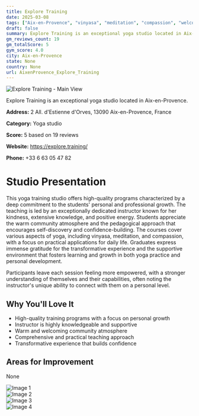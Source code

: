 ```yaml
---
title: Explore Training
date: 2025-03-08
tags: ["Aix-en-Provence", "vinyasa", "meditation", "compassion", "welcoming atmosphere", "high-quality training", "Aix-en-Provence"]  
draft: false
summary: Explore Training is an exceptional yoga studio located in Aix-en-Provence.
gm_reviews_count: 19
gm_totalScore: 5
gym_score: 4.0
city: Aix-en-Provence
state: None
country: None
url: AixenProvence_Explore_Training
---
```


<div className="aspect-[16/9] relative my-8">
  <img 
    src="https://lh5.googleusercontent.com/p/AF1QipMcU1e902D2ohZ-24oKT_-pH5g8GPYFM7FEdjjx=w1920-h1080-k-no"
    alt="Explore Training - Main View"
    className="object-cover absolute inset-0 w-full h-full rounded-lg"
  />
</div>

Explore Training is an exceptional yoga studio located in Aix-en-Provence.

**Address:** 2 All. d'Estienne d'Orves, 13090 Aix-en-Provence, France

**Category:** Yoga studio

**Score:** 5 based on 19 reviews

**Website:** https://explore.training/

**Phone:** +33 6 63 05 47 82

# Studio Presentation

This yoga training studio offers high-quality programs characterized by a deep commitment to the students' personal and professional growth. The teaching is led by an exceptionally dedicated instructor known for her kindness, extensive knowledge, and positive energy. Students appreciate the warm community atmosphere and the pedagogical approach that encourages self-discovery and confidence-building. The courses cover various aspects of yoga, including vinyasa, meditation, and compassion, with a focus on practical applications for daily life. Graduates express immense gratitude for the transformative experience and the supportive environment that fosters learning and growth in both yoga practice and personal development.

Participants leave each session feeling more empowered, with a stronger understanding of themselves and their capabilities, often noting the instructor's unique ability to connect with them on a personal level.

## Why You'll Love It

- High-quality training programs with a focus on personal growth
- Instructor is highly knowledgeable and supportive
- Warm and welcoming community atmosphere
- Comprehensive and practical teaching approach
- Transformative experience that builds confidence

## Areas for Improvement

None

<div className="grid grid-cols-1 xl:grid-cols-2 gap-4 my-8">
<div className="aspect-[4/3] relative"><img src="https://lh5.googleusercontent.com/p/AF1QipPyVNUO2MJwNSPlb4Z6Kc57zac-EyeOf4HAh1Z5=w1920-h1080-k-no" alt="Image 1" className="object-cover absolute inset-0 w-full h-full rounded-lg" /></div>
<div className="aspect-[4/3] relative"><img src="https://lh5.googleusercontent.com/p/AF1QipMkE4DhuGrB1lRO-b8II3UICBjOy8kZTLn1YMkW=w1920-h1080-k-no" alt="Image 2" className="object-cover absolute inset-0 w-full h-full rounded-lg" /></div>
<div className="aspect-[4/3] relative"><img src="https://lh5.googleusercontent.com/p/AF1QipN9FfihopuxBVO8LuiKvp9qwjD5Jqwe6sL4iaxt=w1920-h1080-k-no" alt="Image 3" className="object-cover absolute inset-0 w-full h-full rounded-lg" /></div>
<div className="aspect-[4/3] relative"><img src="https://lh5.googleusercontent.com/p/AF1QipOK4Ygl2UAlWoXJN6kgnpy77imFaragRSz3CiPI=w1920-h1080-k-no" alt="Image 4" className="object-cover absolute inset-0 w-full h-full rounded-lg" /></div>
</div>
